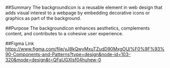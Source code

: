 ##Summary
The backgroundicon is a reusable element in web design that adds visual interest to a webpage by embedding decorative icons or graphics as part of the background. 

##Purpose
The backgroundicon enhances aesthetics, complements content, and contributes to a cohesive user experience.

##Figma Link
https://www.figma.com/file/yJ8kQwyMxuTZudD90MxgOU/%F0%9F%93%90-Components-and-Patterns?type=design&node-id=103-320&mode=design&t=QFaUGXlsf04huhew-0

